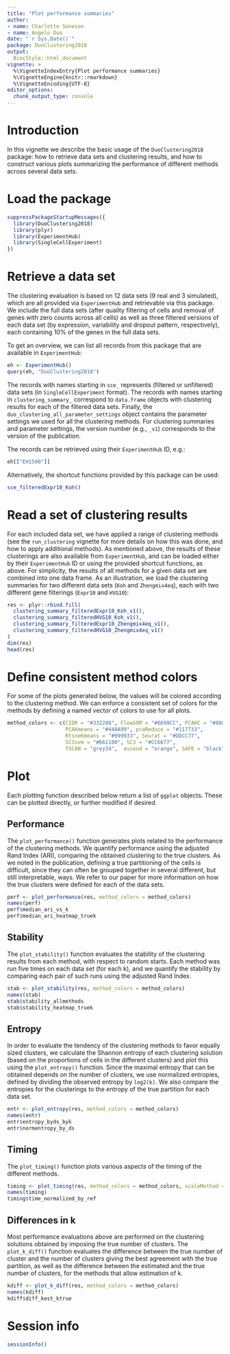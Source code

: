 ```yaml
---
title: "Plot performance summaries"
author: 
- name: Charlotte Soneson
- name: Angelo Duo
date: "`r Sys.Date()`"
package: DuoClustering2018
output:
  BiocStyle::html_document
vignette: >
  %\VignetteIndexEntry{Plot performance summaries}
  %\VignetteEngine{knitr::rmarkdown}
  %\VignetteEncoding{UTF-8}
editor_options: 
  chunk_output_type: console
---
```


# Introduction

In this vignette we describe the basic usage of the `DuoClustering2018` package:
how to retrieve data sets and clustering results, and how to construct various
plots summarizing the performance of different methods across several data sets.

# Load the package

```r
suppressPackageStartupMessages({
  library(DuoClustering2018)
  library(plyr)
  library(ExperimentHub)
  library(SingleCellExperiment)
})
```

# Retrieve a data set

The clustering evaluation is based on 12 data sets (9 real and 3 simulated),
which are all provided via `ExperimentHub` and retrievable via this package. We
include the full data sets (after quality filtering of cells and removal of
genes with zero counts across all cells) as well as three filtered versions of
each data set (by expression, variability and dropout pattern, respectively),
each containing 10% of the genes in the full data sets.

To get an overview, we can list all records from this package that are available
in `ExperimentHub`:

```r
eh <- ExperimentHub()
query(eh, "DuoClustering2018")
```

The records with names starting in `sce_` represents (filtered or unfiltered)
data sets (in `SingleCellExperiment` format). The records with names starting in
`clustering_summary_` correspond to `data.frame` objects with clustering results
for each of the filtered data sets. Finally, the
`duo_clustering_all_parameter_settings` object contains the parameter settings
we used for all the clustering methods. For clustering summaries and parameter
settings, the version number (e.g., `_v1`) corresponds to the version of the
publication.

The records can be retrieved using their `ExperimentHub` ID, e.g.:

```r
eh[["EH1500"]]
```

Alternatively, the shortcut functions provided by this package can be used:

```r
sce_filteredExpr10_Koh()
```

# Read a set of clustering results

For each included data set, we have applied a range of clustering methods (see
the `run_clustering` vignette for more details on how this was done, and how to
apply additional methods). As mentioned above, the results of these clusterings
are also available from `ExperimentHub`, and can be loaded either by their
`ExperimentHub` ID or using the provided shortcut functions, as above. For
simplicity, the results of all methods for a given data set are combined into
one data frame. As an illustration, we load the clustering summaries for two
different data sets (`Koh` and `Zhengmix4eq`), each with two different gene
filterings (`Expr10` and `HVG10`):

```r
res <- plyr::rbind.fill(
  clustering_summary_filteredExpr10_Koh_v1(),
  clustering_summary_filteredHVG10_Koh_v1(),
  clustering_summary_filteredExpr10_Zhengmix4eq_v1(),
  clustering_summary_filteredHVG10_Zhengmix4eq_v1()
)
dim(res)
head(res)
```

# Define consistent method colors

For some of the plots generated below, the values will be colored according to
the clustering method. We can enforce a consistent set of colors for the methods
by defining a named vector of colors to use for all plots.

```r
method_colors <- c(CIDR = "#332288", FlowSOM = "#6699CC", PCAHC = "#88CCEE", 
                   PCAKmeans = "#44AA99", pcaReduce = "#117733",
                   RtsneKmeans = "#999933", Seurat = "#DDCC77", 
                   SC3svm = "#661100", SC3 = "#CC6677", 
                   TSCAN = "grey34",  ascend = "orange", SAFE = "black")
```

# Plot

Each plotting function described below return a list of `ggplot` objects. These
can be plotted directly, or further modified if desired.

## Performance

The `plot_performance()` function generates plots related to the performance of
the clustering methods. We quantify performance using the adjusted Rand Index
(ARI), comparing the obtained clustering to the true clusters. As we noted in
the publication, defining a true partitioning of the cells is difficult, since
they can often be grouped together in several different, but still
interpretable, ways. We refer to our paper for more information on how the true
clusters were defined for each of the data sets.

```r
perf <- plot_performance(res, method_colors = method_colors)
names(perf)
perf$median_ari_vs_k
perf$median_ari_heatmap_truek
```

## Stability

The `plot_stability()` function evaluates the stability of the clustering
results from each method, with respect to random starts. Each method was run
five times on each data set (for each k), and we quantify the stability by
comparing each pair of such runs using the adjusted Rand Index.

```r
stab <- plot_stability(res, method_colors = method_colors)
names(stab)
stab$stability_allmethods
stab$stability_heatmap_truek
```

## Entropy

In order to evaluate the tendency of the clustering methods to favor equally
sized clusters, we calculate the Shannon entropy of each clustering solution
(based on the proportions of cells in the different clusters) and plot this
using the `plot_entropy()` function. Since the maximal entropy that can be
obtained depends on the number of clusters, we use normalized entropies, defined
by dividing the observed entropy by `log2(k)`. We also compare the entropies for
the clusterings to the entropy of the true partition for each data set.

```r
entr <- plot_entropy(res, method_colors = method_colors)
names(entr)
entr$entropy_byds_byk
entr$normentropy_by_ds
```

## Timing

The `plot_timing()` function plots various aspects of the timing of the
different methods.

```r
timing <- plot_timing(res, method_colors = method_colors, scaleMethod = "RtsneKmeans")
names(timing)
timing$time_normalized_by_ref
```

## Differences in k

Most performance evaluations above are performed on the clustering solutions
obtained by imposing the true number of clusters. The `plot_k_diff()` function
evaluates the difference between the true number of cluster and the number of
clusters giving the best agreement with the true partition, as well as the
difference between the estimated and the true number of clusters, for the
methods that allow estimation of k.

```r
kdiff <- plot_k_diff(res, method_colors = method_colors)
names(kdiff)
kdiff$diff_kest_ktrue
```

# Session info

```r
sessionInfo()
```

